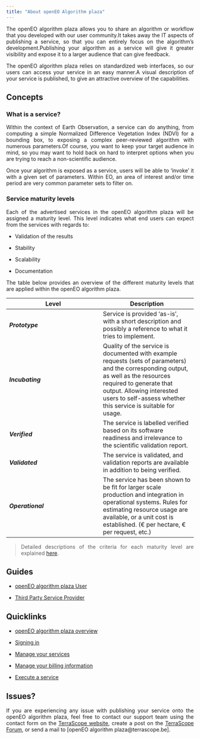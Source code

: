 ```yaml
---
title: "About openEO Algorithm plaza"
---
```


<div style="text-align: justify">

The openEO algorithm plaza allows you to share an algorithm or workflow that you developed with our user community.It takes away the IT aspects of publishing a service, so that you can entirely focus on the algorithm's development.Publishing your algorithm as a service will give it greater visibility and expose it to a larger audience that can give feedback.

The openEO algorithm plaza relies on standardized web interfaces, so our users can access your service in an easy manner.A visual description of your service is published, to give an attractive overview of the capabilities.

## Concepts

### What is a service?

Within the context of Earth Observation, a service can do anything, from computing a simple Normalized Difference Vegetation Index (NDVI) for a bounding box, to exposing a complex peer-reviewed algorithm with numerous parameters.Of course, you want to keep your target audience in mind, so you may want to hold back on hard to interpret options when you are trying to reach a non-scientific audience.

Once your algorithm is exposed as a service, users will be able to 'invoke' it with a given set of parameters. 
Within EO, an area of interest and/or time period are very common parameter sets to filter on.

### Service maturity levels

Each of the advertised services in the openEO algorithm plaza will be assigned a maturity level. This level indicates what end users can expect from the services with regards to:

* Validation of the results

* Stability

* Scalability

* Documentation

The table below provides an overview of the different maturity levels that are applied within the openEO algorithm plaza.

| Level | Description |
| --- | --- |
| _**Prototype**_ | Service is provided ‘as-is’, with a short description and possibly a reference to what it tries to implement. |
| _**Incubating**_ | Quality of the service is documented with example requests (sets of parameters) and the corresponding output, as well as the resources required to generate that output. Allowing interested users to self-assess whether this service is suitable for usage. |
| _**Verified**_ | The service is labelled verified based on its software readiness and irrelevance to the scientific validation report. |
| _**Validated**_ | The service is validated, and validation reports are available in addition to being verified.
| _**Operational**_ | The service has been shown to be fit for larger scale production and integration in operational systems. Rules for estimating resource usage are available, or a unit cost is established. (€ per hectare, € per request, etc.) |

> Detailed descriptions of the criteria for each maturity level are explained [here](ServiceMaturity.qmd).

## Guides

* [openEO algorithm plaza User](UserGuide.qmd)

* [Third Party Service Provider](ServiceProviderGuide.qmd)

## Quicklinks

* [openEO algorithm plaza overview](Overview.qmd)

* [Signing in](SignIn.qmd)

* [Manage your services](ManageService.qmd)

* [Manage your billing information](ManageBilling.qmd)

* [Execute a service](ExecuteService.qmd)


## Issues?

If you are experiencing any issue with publishing your service onto the openEO algorithm plaza, feel free to contact our support team using the contact form on the [TerraScope website](), create a post on the [TerraScope Forum](), or send a mail to [openEO algorithm plaza@terrascope.be]. 

</div>  
